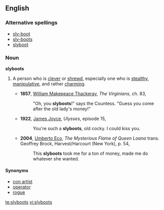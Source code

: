 ==English==

===Alternative spellings===
*[[sly-boot]]
*[[sly-boots]]
*[[slyboot]]

===Noun===
'''slyboots'''

# {{chiefly|British}} A person who is [[clever]] or [[shrewd]], especially one who is [[stealthy]], [[manipulative]], and rather [[charming]].
#*'''1857''', [[w:William_Makepeace_Thackeray|William Makepeace Thackeray]], ''The Virginians'', ch. 83,
#*:"Oh, you '''slyboots'''!" says the Countess. "Guess you come after the old lady's money!"
#*'''1922''', [[w:James_Joyce|James Joyce]], ''Ulysses'', episode 15,
#*:You're such a '''slyboots''', old cocky. I could kiss you.
#*'''2004''', [[w:Umberto_Eco|Umberto Eco]], ''The Mysterious Flame of Queen Loana'' trans. Geoffrey Brock, Harvest/Harcourt (New York), p. 54,
#*:This '''slyboots''' took me for a ton of money, made me do whatever she wanted.

====Synonyms====
*[[con artist]]
*[[operator]]
*[[rogue]]

[[te:slyboots]]
[[vi:slyboots]]